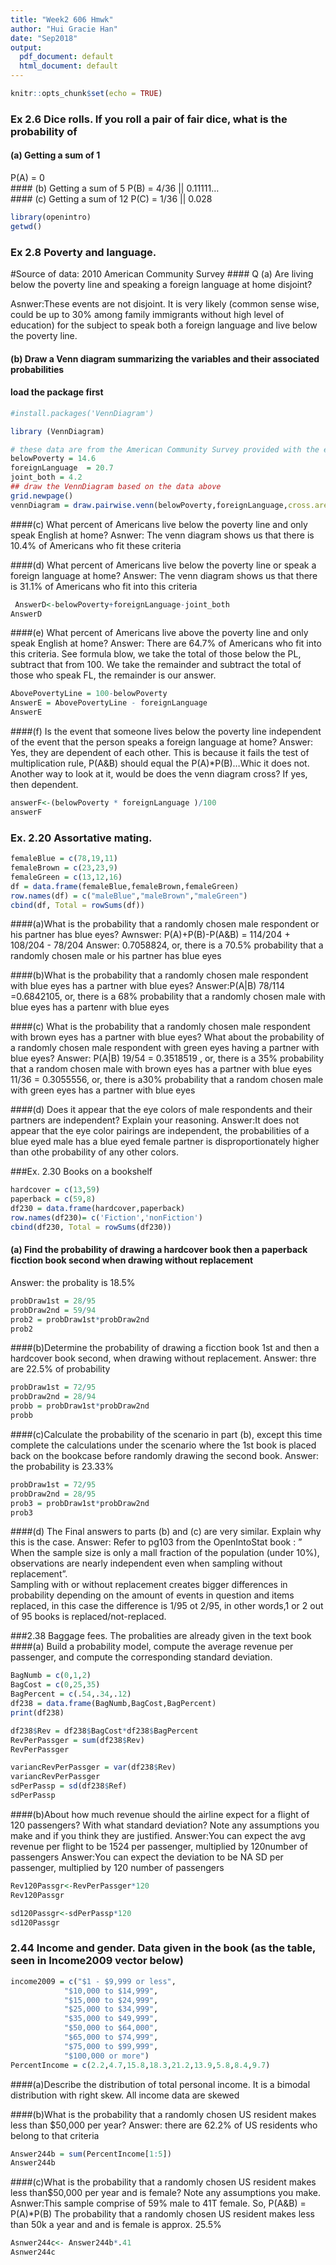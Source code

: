 ---
title: "Week2 606 Hmwk"
author: "Hui Gracie Han"
date: "Sep2018"
output:
  pdf_document: default
  html_document: default
---

```{r setup, include=FALSE}
knitr::opts_chunk$set(echo = TRUE)
```
### Ex 2.6 Dice rolls. If you roll a pair of fair dice, what is the probability of  
#### (a) Getting a sum of 1
P(A) = 0  
#### (b) Getting a sum of 5
P(B) = 4/36 || 0.11111...  
#### (c) Getting a sum of 12
P(C) = 1/36 || 0.028  
```{r}
library(openintro)
getwd()

```

### Ex 2.8 Poverty and language. 
#Source of data: 2010 American Community Survey
#### Q (a) Are living below the poverty line and speaking a foreign language at home disjoint? 

Asnwer:These events are not disjoint. It is very likely (common sense wise, could be up to 30% among family immigrants without high level of education) for the subject to speak both a foreign language and live below the poverty line.  

#### (b) Draw a Venn diagram summarizing the variables and their associated probabilities
#### load the package first

```{r}
#install.packages('VennDiagram')

library (VennDiagram)

# these data are from the American Community Survey provided with the exercise
belowPoverty = 14.6
foreignLanguage  = 20.7
joint_both = 4.2
## draw the VennDiagram based on the data above
grid.newpage()
vennDiagram = draw.pairwise.venn(belowPoverty,foreignLanguage,cross.area=joint_both,category = c(" Below PL","Speak FL"), fill = c('blue', 'green'))
```
####(c)  What percent of Americans live below the poverty line and only speak English at home? 
Asnwer: The venn diagram shows us that there is 10.4% of Americans who fit these criteria

####(d) What percent of Americans live below the poverty line or speak a foreign language at home? 
Answer: The venn diagram shows us that there is 31.1% of Americans who fit into this criteria
```{r}
 AnswerD<-belowPoverty+foreignLanguage-joint_both
AnswerD
```

####(e) What percent of Americans live above the poverty line and only speak English at home? 
Answer: There are 64.7% of Americans who fit into this criteria. See formula blow, we take the total of those below the PL, subtract that from 100. We take the remainder and subtract the total of those who speak FL, the remainder is our answer.  
```{r}
AbovePovertyLine = 100-belowPoverty
AnswerE = AbovePovertyLine - foreignLanguage
AnswerE
```
####(f) Is the event that someone lives below the poverty line independent of the event that the person speaks a foreign language at home?
Answer: Yes, they are dependent of each other.  This is because it fails the test of multiplication rule, P(A&B) should equal the P(A)*P(B)...Whic it does not. Another way to look at it, would be does the venn diagram cross? If yes, then dependent.  
```{r}
answerF<-(belowPoverty * foreignLanguage )/100
answerF
```

### Ex. 2.20 Assortative mating.
```{r}
femaleBlue = c(78,19,11)
femaleBrown = c(23,23,9)
femaleGreen = c(13,12,16)
df = data.frame(femaleBlue,femaleBrown,femaleGreen)
row.names(df) = c("maleBlue","maleBrown","maleGreen")
cbind(df, Total = rowSums(df))
```

####(a)What is the probability that a randomly chosen male respondent or his partner has blue eyes? 
Awnswer: P(A)+P(B)-P(A&B) = 114/204 + 108/204 - 78/204
Answer: 0.7058824, or, there is a 70.5% probability that a randomly chosen male or his partner has blue eyes

####(b)What is the probability that a randomly chosen male respondent with blue eyes has a partner with blue eyes? 
Answer:P(A|B)
 78/114 =0.6842105, or, there is a 68% probability that a randomly chosen male with blue eyes has a partenr with blue eyes

####(c) What is the probability that a randomly chosen male respondent with brown eyes has a partner with blue eyes? What about the probability of a randomly chosen male respondent with green eyes having a partner with blue eyes? 
Answer: P(A|B)
 19/54  = 0.3518519  , or, there is a 35% probability that a random chosen male with brown eyes has a partner with blue eyes
  11/36  = 0.3055556, or, there is a30% probability that a random chosen male with green eyes has a partner with blue eyes

####(d) Does it appear that the eye colors of male respondents and their partners are independent? Explain your reasoning.
Answer:It does not appear that the eye color pairings are independent, the probabilities of a blue eyed male has a blue eyed female partner is disproportionately higher than othe probability of any other colors.


###Ex. 2.30 Books on a bookshelf
```{r}
hardcover = c(13,59)
paperback = c(59,8)
df230 = data.frame(hardcover,paperback)
row.names(df230)= c('Fiction','nonFiction')
cbind(df230, Total = rowSums(df230))
```

#### (a) Find the probability of drawing a hardcover book then a paperback ficction book second when drawing without replacement
Answer: the probality is 18.5%
```{r}
probDraw1st = 28/95
probDraw2nd = 59/94
prob2 = probDraw1st*probDraw2nd
prob2
```
####(b)Determine the probability of drawing a ficction book 1st and then a hardcover book second, when drawing without replacement.
Answer: thre are 22.5% of probability
```{r}
probDraw1st = 72/95
probDraw2nd = 28/94
probb = probDraw1st*probDraw2nd
probb
```
####(c)Calculate the probability of the scenario in part (b), except this time complete the calculations under the scenario where the 1st book is placed back on the bookcase before randomly drawing the second book.
Answer: the probability is 23.33%
```{r}
probDraw1st = 72/95
probDraw2nd = 28/95
prob3 = probDraw1st*probDraw2nd
prob3
```
####(d) The Final answers to parts (b) and (c) are very similar. Explain why this is the case.
Answer: Refer to pg103 from the OpenIntoStat book :  " When the sample size is only a mall fraction of the population (under 10%), observations are nearly independent even when sampling without replacement".  
Sampling with or without replacement creates bigger differences in probability depending on the amount of events in question and items replaced, in this case the difference is 1/95 ot 2/95, in other words,1 or 2 out of 95 books is replaced/not-replaced.   


###2.38 Baggage fees. The probalities are already given in the text book
####(a) Build a probability model, compute the average revenue per passenger, and compute the corresponding standard deviation.
```{r}
BagNumb = c(0,1,2)
BagCost = c(0,25,35)
BagPercent = c(.54,.34,.12)
df238 = data.frame(BagNumb,BagCost,BagPercent)
print(df238)

df238$Rev = df238$BagCost*df238$BagPercent
RevPerPassger = sum(df238$Rev)
RevPerPassger

variancRevPerPassger = var(df238$Rev)
variancRevPerPassger
sdPerPassp = sd(df238$Ref)
sdPerPassp
```
####(b)About how much revenue should the airline expect for a flight of 120 passengers? With what standard deviation? Note any assumptions you make and if you think they are justified.
Answer:You can expect the avg revenue per flight to be 1524  per passenger, multiplied by 120number of passengers
Answer:You can expect the deviation to be NA SD per passenger, multiplied by 120 number of passengers
```{r}

Rev120Passgr<-RevPerPassger*120
Rev120Passgr

sd120Passgr<-sdPerPassp*120
sd120Passgr
```


### 2.44 Income and gender.  Data given in the book (as the table, seen in Income2009 vector below)
```{r}
income2009 = c("$1 - $9,999 or less", 
            "$10,000 to $14,999", 
            "$15,000 to $24,999",
            "$25,000 to $34,999",
            "$35,000 to $49,999",
            "$50,000 to $64,000",
            "$65,000 to $74,999",
            "$75,000 to $99,999",
            "$100,000 or more")
PercentIncome = c(2.2,4.7,15.8,18.3,21.2,13.9,5.8,8.4,9.7)
```

####(a)Describe the distribution of total personal income.
It is a bimodal distribution with right skew. All income data are skewed

####(b)What is the probability that a randomly chosen US resident makes less than $50,000 per year?
Answer: there are 62.2% of US residents who belong to that criteria
```{r}
Answer244b = sum(PercentIncome[1:5])
Answer244b
```
####(c)What is the probability that a randomly chosen US resident makes less than$50,000 per year and is female? Note any assumptions you make. 
Asnwer:This sample comprise of 59% male to 41T female. So,  P(A&B) = P(A)*P(B)
The probability that a randomly chosen US resident makes less than 50k a year and and is female is approx. 25.5%
```{r}
Asnwer244c<- Answer244b*.41
Asnwer244c
```